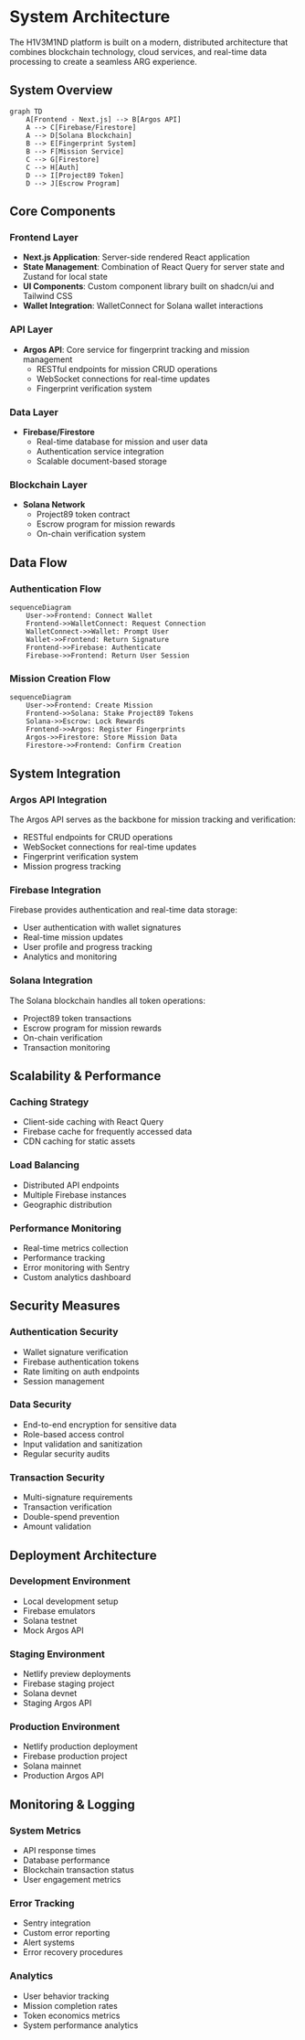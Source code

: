 
# System Architecture

<Callout type="info">
  The H1V3M1ND platform is built on a modern, distributed architecture that combines blockchain technology, cloud services, and real-time data processing to create a seamless ARG experience.
</Callout>

## System Overview

```mermaid
graph TD
    A[Frontend - Next.js] --> B[Argos API]
    A --> C[Firebase/Firestore]
    A --> D[Solana Blockchain]
    B --> E[Fingerprint System]
    B --> F[Mission Service]
    C --> G[Firestore]
    C --> H[Auth]
    D --> I[Project89 Token]
    D --> J[Escrow Program]
```

## Core Components

### Frontend Layer
- **Next.js Application**: Server-side rendered React application
- **State Management**: Combination of React Query for server state and Zustand for local state
- **UI Components**: Custom component library built on shadcn/ui and Tailwind CSS
- **Wallet Integration**: WalletConnect for Solana wallet interactions

### API Layer
- **Argos API**: Core service for fingerprint tracking and mission management
  - RESTful endpoints for mission CRUD operations
  - WebSocket connections for real-time updates
  - Fingerprint verification system

### Data Layer
- **Firebase/Firestore**
  - Real-time database for mission and user data
  - Authentication service integration
  - Scalable document-based storage

### Blockchain Layer
- **Solana Network**
  - Project89 token contract
  - Escrow program for mission rewards
  - On-chain verification system

## Data Flow

### Authentication Flow
```mermaid
sequenceDiagram
    User->>Frontend: Connect Wallet
    Frontend->>WalletConnect: Request Connection
    WalletConnect->>Wallet: Prompt User
    Wallet->>Frontend: Return Signature
    Frontend->>Firebase: Authenticate
    Firebase->>Frontend: Return User Session
```

### Mission Creation Flow
```mermaid
sequenceDiagram
    User->>Frontend: Create Mission
    Frontend->>Solana: Stake Project89 Tokens
    Solana->>Escrow: Lock Rewards
    Frontend->>Argos: Register Fingerprints
    Argos->>Firestore: Store Mission Data
    Firestore->>Frontend: Confirm Creation
```

## System Integration

### Argos API Integration
The Argos API serves as the backbone for mission tracking and verification:
- RESTful endpoints for CRUD operations
- WebSocket connections for real-time updates
- Fingerprint verification system
- Mission progress tracking

### Firebase Integration
Firebase provides authentication and real-time data storage:
- User authentication with wallet signatures
- Real-time mission updates
- User profile and progress tracking
- Analytics and monitoring

### Solana Integration
The Solana blockchain handles all token operations:
- Project89 token transactions
- Escrow program for mission rewards
- On-chain verification
- Transaction monitoring

## Scalability & Performance

### Caching Strategy
- Client-side caching with React Query
- Firebase cache for frequently accessed data
- CDN caching for static assets

### Load Balancing
- Distributed API endpoints
- Multiple Firebase instances
- Geographic distribution

### Performance Monitoring
- Real-time metrics collection
- Performance tracking
- Error monitoring with Sentry
- Custom analytics dashboard

## Security Measures

### Authentication Security
- Wallet signature verification
- Firebase authentication tokens
- Rate limiting on auth endpoints
- Session management

### Data Security
- End-to-end encryption for sensitive data
- Role-based access control
- Input validation and sanitization
- Regular security audits

### Transaction Security
- Multi-signature requirements
- Transaction verification
- Double-spend prevention
- Amount validation

## Deployment Architecture

### Development Environment
- Local development setup
- Firebase emulators
- Solana testnet
- Mock Argos API

### Staging Environment
- Netlify preview deployments
- Firebase staging project
- Solana devnet
- Staging Argos API

### Production Environment
- Netlify production deployment
- Firebase production project
- Solana mainnet
- Production Argos API

## Monitoring & Logging

### System Metrics
- API response times
- Database performance
- Blockchain transaction status
- User engagement metrics

### Error Tracking
- Sentry integration
- Custom error reporting
- Alert systems
- Error recovery procedures

### Analytics
- User behavior tracking
- Mission completion rates
- Token economics metrics
- System performance analytics 